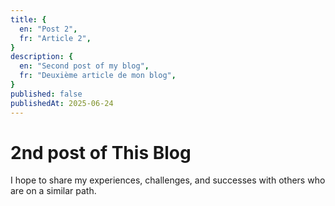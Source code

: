 ```yaml
---
title: {
  en: "Post 2",
  fr: "Article 2",
}
description: {
  en: "Second post of my blog",
  fr: "Deuxième article de mon blog",
}
published: false
publishedAt: 2025-06-24
---
```


# 2nd post of This Blog
I hope to share my experiences, challenges, and successes with others who are on a similar path. 